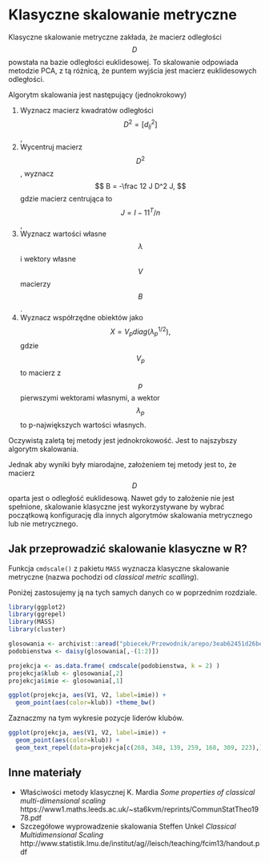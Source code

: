 # Klasyczne skalowanie metryczne

Klasyczne skalowanie metryczne zakłada, że macierz odległości $$D$$ powstała na bazie odległości euklidesowej.
To skalowanie odpowiada metodzie PCA, z tą różnicą, że puntem wyjścia jest macierz euklidesowych odległości.

Algorytm skalowania jest następujący (jednokrokowy)

1. Wyznacz macierz kwadratów odległości $$D^2 = [d^2_{ij}]$$,
2. Wycentruj macierz $$D^2$$, wyznacz 
$$
B = -\frac 12 J D^2 J,
$$
gdzie macierz centrująca to $$J = I - 1 1^T/n$$,
3. Wyznacz wartości własne $$\lambda$$ i wektory własne $$V$$ macierzy $$B$$.
4. Wyznacz współrzędne obiektów jako 
$$
X = V_p diag(\lambda^{1/2}_p),
$$
gdzie $$V_p$$ to macierz z $$p$$ pierwszymi wektorami własnymi, a wektor $$\lambda_p$$ to p-największych wartości własnych.

Oczywistą zaletą tej metody jest jednokrokowość. Jest to najszybszy algorytm skalowania.

Jednak aby wyniki były miarodajne, założeniem tej metody jest to, że macierz $$D$$ oparta jest o odległość euklidesową. 
Nawet gdy to założenie nie jest spełnione, skalowanie klasyczne jest wykorzystywane by wybrać początkową konfigurację dla innych algorytmów skalowania metrycznego lub nie metrycznego.


## Jak przeprowadzić skalowanie klasyczne w R?

Funkcja `cmdscale()` z pakietu `MASS` wyznacza klasyczne skalowanie metryczne (nazwa pochodzi od *classical metric scalling*).

Poniżej zastosujemy ją na tych samych danych co w poprzednim rozdziale.

```r
library(ggplot2)
library(ggrepel)
library(MASS)
library(cluster)

glosowania <- archivist::aread("pbiecek/Przewodnik/arepo/3eab62451d26be6d14fe99dda69675ca")
podobienstwa <- daisy(glosowania[,-(1:2)])

projekcja <- as.data.frame( cmdscale(podobienstwa, k = 2) )
projekcja$klub <- glosowania[,2]
projekcja$imie <- glosowania[,1]

ggplot(projekcja, aes(V1, V2, label=imie)) + 
  geom_point(aes(color=klub)) +theme_bw()
```

Zaznaczmy na tym wykresie pozycje liderów klubów.

```r
ggplot(projekcja, aes(V1, V2, label=imie)) + 
  geom_point(aes(color=klub)) +
  geom_text_repel(data=projekcja[c(268, 348, 139, 259, 168, 309, 223),]) +theme_bw()
```

## Inne materiały

* Właściwości metody klasycznej K. Mardia *Some properties of classical multi-dimensional scaling* https://www1.maths.leeds.ac.uk/~sta6kvm/reprints/CommunStatTheo1978.pdf
* Szczegółowe wyprowadzenie skalowania Steffen Unkel *Classical Multidimensional Scaling* http://www.statistik.lmu.de/institut/ag//leisch/teaching/fcim13/handout.pdf
